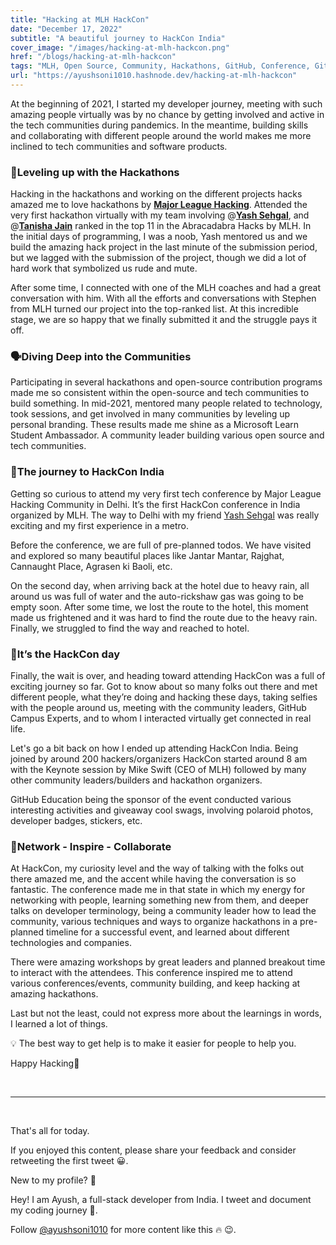 ---
title: "Hacking at MLH HackCon"
date: "December 17, 2022"
subtitle: "A beautiful journey to HackCon India"
cover_image: "/images/hacking-at-mlh-hackcon.png"
href: "/blogs/hacking-at-mlh-hackcon"
tags: "MLH, Open Source, Community, Hackathons, GitHub, Conference, GitHub Global Campus, Meetup, MLH Fellowship, Open Source Program, Major League Hacking, GitHub Education, GitHub Campus Experts, Community Leaders"
url: "https://ayushsoni1010.hashnode.dev/hacking-at-mlh-hackcon"
---

At the beginning of 2021, I started my developer journey, meeting with such amazing people virtually was by no chance by getting involved and active in the tech communities during pandemics. In the meantime, building skills and collaborating with different people around the world makes me more inclined to tech communities and software products.

### **🚀Leveling up with the Hackathons**

Hacking in the hackathons and working on the different projects hacks amazed me to love hackathons by [**Major League Hacking**](https:mlh.io). Attended the very first hackathon virtually with my team involving @[**Yash Sehgal**](https://linkedin.com/in/sehgalyash), and @[**Tanisha Jain**](https://www.linkedin.com/in/tanishajain11/) ranked in the top 11 in the Abracadabra Hacks by MLH. In the initial days of programming, I was a noob, Yash mentored us and we build the amazing hack project in the last minute of the submission period, but we lagged with the submission of the project, though we did a lot of hard work that symbolized us rude and mute.

After some time, I connected with one of the MLH coaches and had a great conversation with him. With all the efforts and conversations with Stephen from MLH turned our project into the top-ranked list. At this incredible stage, we are so happy that we finally submitted it and the struggle pays it off.

### **🗣️Diving Deep into the Communities**

Participating in several hackathons and open-source contribution programs made me so consistent within the open-source and tech communities to build something. In mid-2021, mentored many people related to technology, took sessions, and get involved in many communities by leveling up personal branding. These results made me shine as a Microsoft Learn Student Ambassador. A community leader building various open source and tech communities.

### **🎯The journey to HackCon India**

Getting so curious to attend my very first tech conference by Major League Hacking Community in Delhi. It’s the first HackCon conference in India organized by MLH. The way to Delhi with my friend [Yash Sehgal](https://linkedin.com/in/sehgalyash) was really exciting and my first experience in a metro.

Before the conference, we are full of pre-planned todos. We have visited and explored so many beautiful places like Jantar Mantar, Rajghat, Cannaught Place, Agrasen ki Baoli, etc.

On the second day, when arriving back at the hotel due to heavy rain, all around us was full of water and the auto-rickshaw gas was going to be empty soon. After some time, we lost the route to the hotel, this moment made us frightened and it was hard to find the route due to the heavy rain. Finally, we struggled to find the way and reached to hotel.

### **🤩It’s the HackCon day**

Finally, the wait is over, and heading toward attending HackCon was a full of exciting journey so far. Got to know about so many folks out there and met different people, what they’re doing and hacking these days, taking selfies with the people around us, meeting with the community leaders, GitHub Campus Experts, and to whom I interacted virtually get connected in real life.

Let's go a bit back on how I ended up attending HackCon India. Being joined by around 200 hackers/organizers HackCon started around 8 am with the Keynote session by Mike Swift (CEO of MLH) followed by many other community leaders/builders and hackathon organizers.

GitHub Education being the sponsor of the event conducted various interesting activities and giveaway cool swags, involving polaroid photos, developer badges, stickers, etc.

### **🤝Network - Inspire - Collaborate**

At HackCon, my curiosity level and the way of talking with the folks out there amazed me, and the accent while having the conversation is so fantastic. The conference made me in that state in which my energy for networking with people, learning something new from them, and deeper talks on developer terminology, being a community leader how to lead the community, various techniques and ways to organize hackathons in a pre-planned timeline for a successful event, and learned about different technologies and companies.

There were amazing workshops by great leaders and planned breakout time to interact with the attendees. This conference inspired me to attend various conferences/events, community building, and keep hacking at amazing hackathons.

Last but not the least, could not express more about the learnings in words, I learned a lot of things.

💡 The best way to get help is to make it easier for people to help you.

Happy Hacking💜

&nbsp;
&nbsp;

---

&nbsp;
&nbsp;

That's all for today.

If you enjoyed this content, please share your feedback and consider retweeting the first tweet 😀.

New to my profile? 🎉

Hey! I am Ayush, a full-stack developer from India. I tweet and document my coding journey 🌸.

Follow [@ayushsoni1010](https://twitter.com/ayushsoni1010) for more content like this 🔥 😉.
